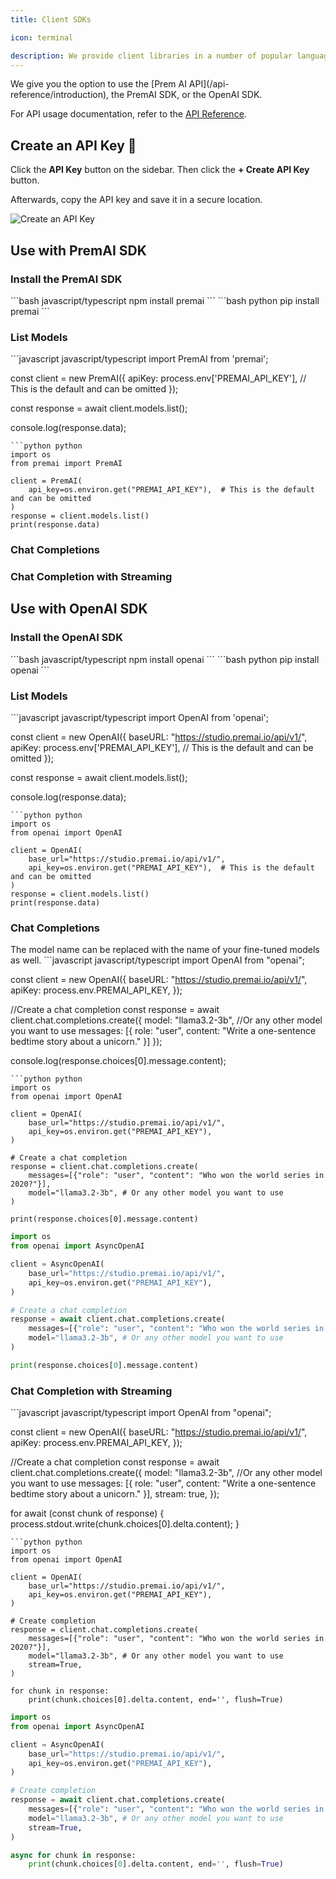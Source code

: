 ```yaml
---
title: Client SDKs

icon: terminal

description: We provide client libraries in a number of popular languages that make it easier to work with the PremAI API.
---
```


<Note>
We give you the option to use the [Prem AI API](/api-reference/introduction), the PremAI SDK, or the OpenAI SDK.

For API usage documentation, refer to the [API Reference](/api-reference/introduction).
</Note>

## Create an API Key 🔑

Click the **API Key** button on the sidebar. Then click the **+ Create API Key** button.

Afterwards, copy the API key and save it in a secure location.

<img
  src="https://static.premai.io/prem-saas-docs/get-started/quickstart-guide/create-api-key.gif"
  alt="Create an API Key"
/>

## Use with PremAI SDK

### Install the PremAI SDK
<CodeGroup>
```bash javascript/typescript
npm install premai
```
```bash python
pip install premai
```
</CodeGroup>

### List Models
<CodeGroup>
```javascript javascript/typescript
import PremAI from 'premai';

const client = new PremAI({
  apiKey: process.env['PREMAI_API_KEY'], // This is the default and can be omitted
});

const response = await client.models.list();

console.log(response.data);
```
```python python
import os
from premai import PremAI

client = PremAI(
    api_key=os.environ.get("PREMAI_API_KEY"),  # This is the default and can be omitted
)
response = client.models.list()
print(response.data)
```
</CodeGroup>


### Chat Completions

<PremChatCompletions/>

### Chat Completion with Streaming

<PremChatCompletionsStreaming/>

## Use with OpenAI SDK

### Install the OpenAI SDK
<CodeGroup>
```bash javascript/typescript
npm install openai
```
```bash python
pip install openai
```
</CodeGroup>

### List Models
<CodeGroup>
```javascript javascript/typescript
import OpenAI from 'openai';

const client = new OpenAI({
  baseURL: "https://studio.premai.io/api/v1/",
  apiKey: process.env['PREMAI_API_KEY'], // This is the default and can be omitted
});

const response = await client.models.list();

console.log(response.data);
```
```python python
import os
from openai import OpenAI

client = OpenAI(
    base_url="https://studio.premai.io/api/v1/",
    api_key=os.environ.get("PREMAI_API_KEY"),  # This is the default and can be omitted
)
response = client.models.list()
print(response.data)
```
</CodeGroup>

### Chat Completions
<Note>
The model name can be replaced with the name of your fine-tuned models as well.
</Note>
<CodeGroup>
```javascript javascript/typescript
import OpenAI from "openai";

const client = new OpenAI({
    baseURL: "https://studio.premai.io/api/v1/",
    apiKey: process.env.PREMAI_API_KEY,
});

//Create a chat completion
const response = await client.chat.completions.create({
    model: "llama3.2-3b", //Or any other model you want to use
    messages: [{ role: "user", content: "Write a one-sentence bedtime story about a unicorn." }]
});

console.log(response.choices[0].message.content);
```
```python python
import os
from openai import OpenAI

client = OpenAI(
    base_url="https://studio.premai.io/api/v1/",
    api_key=os.environ.get("PREMAI_API_KEY"),
)

# Create a chat completion
response = client.chat.completions.create(
    messages=[{"role": "user", "content": "Who won the world series in 2020?"}],
    model="llama3.2-3b", # Or any other model you want to use
)

print(response.choices[0].message.content)
```
```python python (async)
import os
from openai import AsyncOpenAI

client = AsyncOpenAI(
    base_url="https://studio.premai.io/api/v1/",
    api_key=os.environ.get("PREMAI_API_KEY"),
)

# Create a chat completion
response = await client.chat.completions.create(
    messages=[{"role": "user", "content": "Who won the world series in 2020?"}],
    model="llama3.2-3b", # Or any other model you want to use
)

print(response.choices[0].message.content)
```
</CodeGroup>

### Chat Completion with Streaming
<CodeGroup>
```javascript javascript/typescript
import OpenAI from "openai";

const client = new OpenAI({
    baseURL: "https://studio.premai.io/api/v1/",
    apiKey: process.env.PREMAI_API_KEY,
});

//Create a chat completion
const response = await client.chat.completions.create({
    model: "llama3.2-3b", //Or any other model you want to use
    messages: [{ role: "user", content: "Write a one-sentence bedtime story about a unicorn." }],
    stream: true,
});

for await (const chunk of response) {
    process.stdout.write(chunk.choices[0].delta.content);
}
```
```python python
import os
from openai import OpenAI

client = OpenAI(
    base_url="https://studio.premai.io/api/v1/",
    api_key=os.environ.get("PREMAI_API_KEY"),
)

# Create completion
response = client.chat.completions.create(
    messages=[{"role": "user", "content": "Who won the world series in 2020?"}],
    model="llama3.2-3b", # Or any other model you want to use
    stream=True,
)

for chunk in response:
    print(chunk.choices[0].delta.content, end='', flush=True)
```
```python python (async)
import os
from openai import AsyncOpenAI

client = AsyncOpenAI(
    base_url="https://studio.premai.io/api/v1/",
    api_key=os.environ.get("PREMAI_API_KEY"),
)

# Create completion
response = await client.chat.completions.create(
    messages=[{"role": "user", "content": "Who won the world series in 2020?"}],
    model="llama3.2-3b", # Or any other model you want to use
    stream=True,
)

async for chunk in response:
    print(chunk.choices[0].delta.content, end='', flush=True)
```
</CodeGroup>
